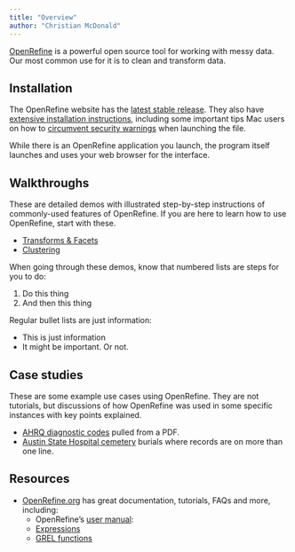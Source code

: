 ```yaml
---
title: "Overview"
author: "Christian McDonald"
---
```


[OpenRefine](https://openrefine.org/) is a powerful open source tool for working with messy data. Our most common use for it is to clean and transform data.

## Installation

The OpenRefine website has the [latest stable release](https://openrefine.org/download.html). They also have [extensive installation instructions](https://openrefine.org/docs/manual/installing#installing-or-upgrading), including some important tips Mac users on how to [circumvent security warnings](https://openrefine.org/docs/manual/installing#install-or-upgrade-openrefine) when launching the file.

While there is an OpenRefine application you launch, the program itself launches and uses your web browser for the interface.

## Walkthroughs

These are detailed demos with illustrated step-by-step instructions of commonly-used features of OpenRefine. If you are here to learn how to use OpenRefine, start with these.

- [Transforms & Facets](demo-facets.qmd)
- [Clustering](demo-cluster.qmd)

When going through these demos, know that numbered lists are steps for you to do:

1. Do this thing
1. And then this thing

Regular bullet lists are just information:

- This is just information
- It might be important. Or not.

## Case studies

These are some example use cases using OpenRefine. They are not tutorials, but discussions of how OpenRefine was used in some specific instances with key points explained.

- [AHRQ diagnostic codes](case-ahrq.qmd) pulled from a PDF.
- [Austin State Hospital cemetery](case-ash.qmd) burials where records are on more than one line.

## Resources

- [OpenRefine.org](https://openrefine.org/) has great documentation, tutorials, FAQs and more, including:
  - OpenRefine's [user manual](https://openrefine.org/docs):
  - [Expressions](https://openrefine.org/docs/manual/expressions)
  - [GREL functions](https://openrefine.org/docs/manual/grelfunctions)
